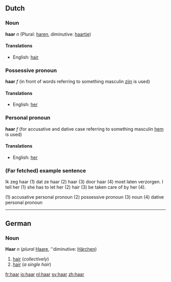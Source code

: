 ==Dutch==
=== Noun ===
'''haar''' ''n'' (Plural: [[haren]], diminutive: [[haartje]])

==== Translations ====
*English: [[hair]]

=== Possessive pronoun ===
'''haar''' ''f'' (in front of words referring to something masculin [[zijn]] is used)

==== Translations ====
*English: [[her]]

=== Personal pronoun ===
'''haar''' ''f'' (for accusative and dative case referring to something masculin [[hem]] is used)

==== Translations ====
*English: [[her]]

=== (Far fetched) example sentence ===

Ik zeg haar (1) dat ze haar (2) haar (3) door haar (4) moet laten verzorgen.
I tell her (1) she has to let her (2) hair (3) be taken care of by her (4).

(1) accusative personal pronoun
(2) possessive pronoun
(3) noun
(4) dative personal pronoun

----
==German==
=== Noun ===
'''Haar''' ''n'' (''plural'' [[Haare]], ''diminutive: [[Härchen]])

#[[hair]] (''collectively'')
#[[hair]] (''a single hair'')

[[fr:haar]]
[[io:haar]]
[[nl:haar]]
[[sv:haar]]
[[zh:haar]]